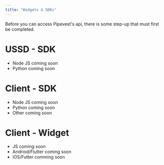 ```yaml
---
title: "Widgets & SDKs"
---
```


Before you can access Pipevest's api, there is some step-up that must first be completed.

# USSD - SDK

- Node JS coming soon
- Python coming soon

# Client - SDK

- Node JS coming soon
- Python coming soon
- Other coming soon

# Client - Widget

- JS coming soon
- Andriod/Flutter coming soon
- iOS/Futter comming soon
